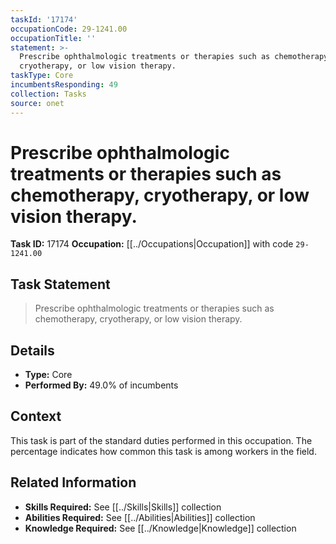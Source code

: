 ```yaml
---
taskId: '17174'
occupationCode: 29-1241.00
occupationTitle: ''
statement: >-
  Prescribe ophthalmologic treatments or therapies such as chemotherapy,
  cryotherapy, or low vision therapy.
taskType: Core
incumbentsResponding: 49
collection: Tasks
source: onet
---
```

# Prescribe ophthalmologic treatments or therapies such as chemotherapy, cryotherapy, or low vision therapy.

**Task ID:** 17174
**Occupation:** [[../Occupations|Occupation]] with code `29-1241.00`

## Task Statement

> Prescribe ophthalmologic treatments or therapies such as chemotherapy, cryotherapy, or low vision therapy.

## Details

- **Type:** Core
- **Performed By:** 49.0% of incumbents

## Context

This task is part of the standard duties performed in this occupation. The percentage indicates how common this task is among workers in the field.

## Related Information

- **Skills Required:** See [[../Skills|Skills]] collection
- **Abilities Required:** See [[../Abilities|Abilities]] collection
- **Knowledge Required:** See [[../Knowledge|Knowledge]] collection
